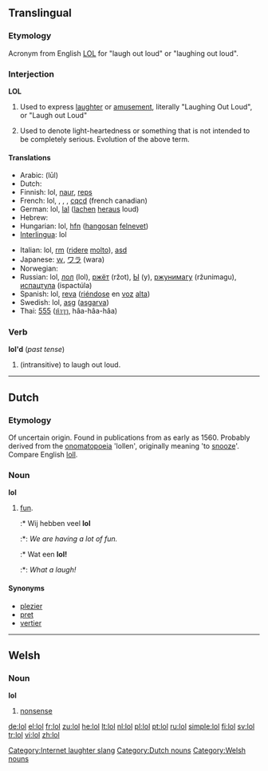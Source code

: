 {{also|LOL}}
==Translingual==

===Etymology===
Acronym from English [[LOL]] for "laugh out loud" or "laughing out loud".
<!--do not re-add "lots of laughs" or "lots of love" without attestation per WT:CFI-->

===Interjection===
'''LOL'''

# {{context|internet slang|text messaging}} Used to express [[laughter]] or [[amusement]], literally "Laughing Out Loud", or "Laugh out Loud"
# {{context|internet slang|text messaging}} Used to denote light-heartedness or something that is not intended to be completely serious. Evolution of the above term.

====Translations====
{{trans-top|Used to express laughter.}}
* Arabic: {{Arab|[[لول]]}} (lūl)
* Dutch: {{t+|nl|lol}}
* Finnish: lol, [[naur]], [[reps]]
* French: lol, {{t+|fr|mdr}}, {{t-|fr|jrf}}, {{t+|fr|ptdr}}, [[cqcd]] (french canadian)
* German: lol, [[lal]] ([[lachen]] [[heraus]] loud)
* Hebrew: {{he-translation|לול|lol}}
* Hungarian: lol, [[hfn]] ([[hangos|hangosan]] [[nevet|felnevet]])
* [[Interlingua]]: lol
{{trans-mid}}
* Italian: lol, [[rm]] ([[ridere]] [[molto]]), [[asd]]
* Japanese: [[ｗ]], [[ワラ]] (wara)
* Norwegian: {{t-|no|lol}}
* Russian: lol, [[лол]] (lol), [[ржёт]] (ržot), [[Ы]] (y), [[ржунимагу]] (ržunimagu), [[испацтула]] (ispactúla)
* Spanish: lol, [[reva]] ([[riéndose]] en [[voz]] [[alto#Spanish|alta]])
* Swedish: lol, [[asg]] ([[asgarva]])
* Thai: [[555#Thai|555]] ([[ห้า|ห้าๆๆ]], hâa-hâa-hâa)
{{trans-bottom}}

===Verb===
'''lol'd''' (''past tense'')
# {{context|internet slang|text messaging}} (intransitive) to laugh out loud.
[[Category:Internet laughter slang]]

----

==Dutch==

===Etymology===
Of uncertain origin. Found in publications from as early as 1560. Probably derived from the [[onomatopoeia]] 'lollen', originally meaning 'to [[snooze]]'. Compare English [[loll]].

===Noun===
'''lol''' {{m}}

# [[fun]].
#:* Wij hebben veel '''lol'''
#:*: ''We are having a lot of fun.''
#:* Wat een '''lol!'''
#:*: ''What a laugh!''

====Synonyms====
* [[plezier]]
* [[pret]]
* [[vertier]]

[[Category:Dutch nouns]]

----

==Welsh==

===Noun===
'''lol''' {{f}}

# [[nonsense]]

[[Category:Welsh nouns]]

[[de:lol]]
[[el:lol]]
[[fr:lol]]
[[zu:lol]]
[[he:lol]]
[[lt:lol]]
[[nl:lol]]
[[pl:lol]]
[[pt:lol]]
[[ru:lol]]
[[simple:lol]]
[[fi:lol]]
[[sv:lol]]
[[tr:lol]]
[[vi:lol]]
[[zh:lol]]